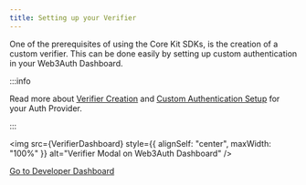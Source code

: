 ```yaml
---
title: Setting up your Verifier
---
```



One of the prerequisites of using the Core Kit SDKs, is the creation of a custom verifier. This can be done easily by setting up custom authentication
in your Web3Auth Dashboard.

:::info

Read more about [Verifier Creation](/auth-provider-setup/verifiers) and [Custom Authentication Setup](/auth-provider-setup/) for your Auth Provider.

:::

<img src={VerifierDashboard} style={{ alignSelf: "center", maxWidth: "100%" }} alt="Verifier Modal on Web3Auth Dashboard" />

<a className="button button--primary" href="https://dashboard.web3auth.io" target="_blank" rel="noreferrer noopener">
  <span>Go to Developer Dashboard</span>
</a>
